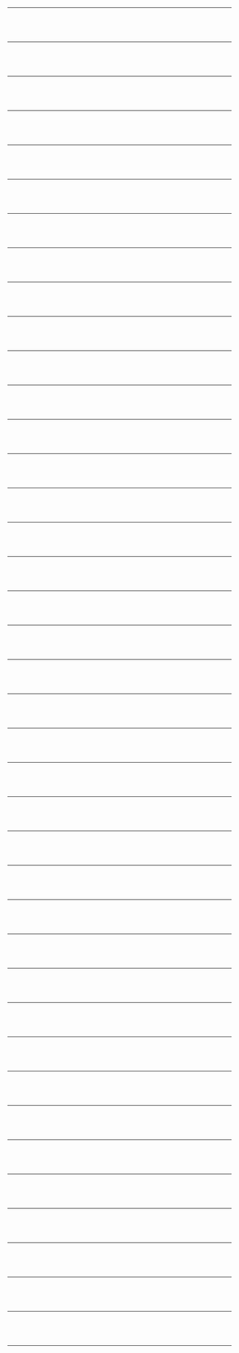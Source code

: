 {{Portal:美國軍事/box-header|特色图片|Portal:美國軍事/特色图片|}}
{{Portal:美國軍事/特色图片/1}} <div style="clear: both"></div><br/><hr/><br/>
{{Portal:美國軍事/特色图片/2}} <div style="clear: both"></div><br/><hr/><br/>
{{Portal:美國軍事/特色图片/3}} <div style="clear: both"></div><br/><hr/><br/>
{{Portal:美國軍事/特色图片/4}} <div style="clear: both"></div><br/><hr/><br/>
{{Portal:美國軍事/特色图片/5}} <div style="clear: both"></div><br/><hr/><br/>
{{Portal:美國軍事/特色图片/6}} <div style="clear: both"></div><br/><hr/><br/>
{{Portal:美國軍事/特色图片/7}} <div style="clear: both"></div><br/><hr/><br/>
{{Portal:美國軍事/特色图片/8}} <div style="clear: both"></div><br/><hr/><br/>
{{Portal:美國軍事/特色图片/9}} <div style="clear: both"></div><br/><hr/><br/>
{{Portal:美國軍事/特色图片/10}} <div style="clear: both"></div><br/><hr/><br/>
{{Portal:美國軍事/特色图片/11}} <div style="clear: both"></div><br/><hr/><br/>
{{Portal:美國軍事/特色图片/12}} <div style="clear: both"></div><br/><hr/><br/>
{{Portal:美國軍事/特色图片/13}} <div style="clear: both"></div><br/><hr/><br/>
{{Portal:美國軍事/特色图片/14}} <div style="clear: both"></div><br/><hr/><br/>
{{Portal:美國軍事/特色图片/15}} <div style="clear: both"></div><br/><hr/><br/>
{{Portal:美國軍事/特色图片/16}} <div style="clear: both"></div><br/><hr/><br/>
{{Portal:美國軍事/特色图片/17}} <div style="clear: both"></div><br/><hr/><br/>
{{Portal:美國軍事/特色图片/18}} <div style="clear: both"></div><br/><hr/><br/>
{{Portal:美國軍事/特色图片/19}} <div style="clear: both"></div><br/><hr/><br/>
{{Portal:美國軍事/特色图片/20}} <div style="clear: both"></div><br/><hr/><br/>
{{Portal:美國軍事/特色图片/21}} <div style="clear: both"></div><br/><hr/><br/>
{{Portal:美國軍事/特色图片/22}} <div style="clear: both"></div><br/><hr/><br/>
{{Portal:美國軍事/特色图片/23}} <div style="clear: both"></div><br/><hr/><br/>
{{Portal:美國軍事/特色图片/24}} <div style="clear: both"></div><br/><hr/><br/>
{{Portal:美國軍事/特色图片/25}} <div style="clear: both"></div><br/><hr/><br/>
{{Portal:美國軍事/特色图片/26}} <div style="clear: both"></div><br/><hr/><br/>
{{Portal:美國軍事/特色图片/27}} <div style="clear: both"></div><br/><hr/><br/>
{{Portal:美國軍事/特色图片/28}} <div style="clear: both"></div><br/><hr/><br/>
{{Portal:美國軍事/特色图片/29}} <div style="clear: both"></div><br/><hr/><br/>
{{Portal:美國軍事/特色图片/30}} <div style="clear: both"></div><br/><hr/><br/>
{{Portal:美國軍事/特色图片/31}} <div style="clear: both"></div><br/><hr/><br/>
{{Portal:美國軍事/特色图片/32}} <div style="clear: both"></div><br/><hr/><br/>
{{Portal:美國軍事/特色图片/33}} <div style="clear: both"></div><br/><hr/><br/>
{{Portal:美國軍事/特色图片/34}} <div style="clear: both"></div><br/><hr/><br/>
{{Portal:美國軍事/特色图片/35}} <div style="clear: both"></div><br/><hr/><br/>
{{Portal:美國軍事/特色图片/36}} <div style="clear: both"></div><br/><hr/><br/>
{{Portal:美國軍事/特色图片/37}} <div style="clear: both"></div><br/><hr/><br/>
{{Portal:美國軍事/特色图片/38}} <div style="clear: both"></div><br/><hr/><br/>
{{Portal:美國軍事/特色图片/39}} <div style="clear: both"></div><br/><hr/><br/>
{{Portal:美國軍事/特色图片/40}} <div style="clear: both"></div><br/><hr/><br/>
{{Portal:美國軍事/box-footer|}}
